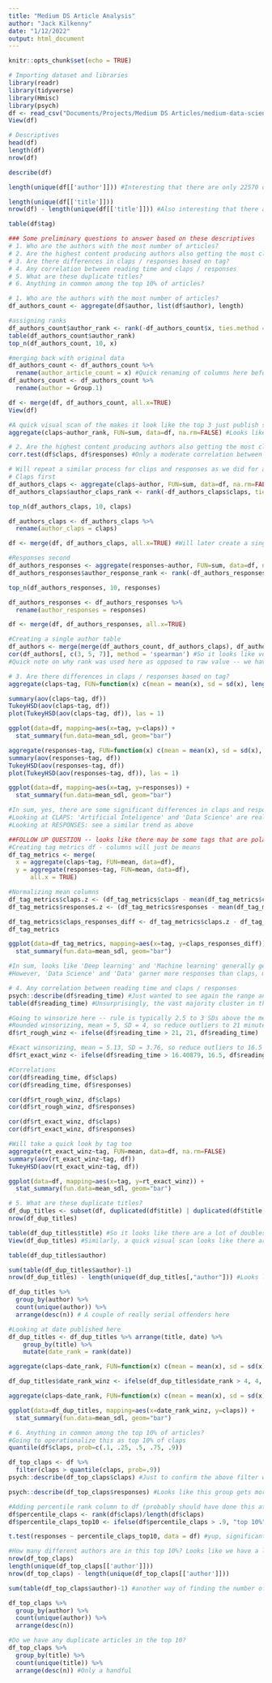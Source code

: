 ```yaml
---
title: "Medium DS Article Analysis"
author: "Jack Kilkenny"
date: "1/12/2022"
output: html_document
---
```


```r
knitr::opts_chunk$set(echo = TRUE)
```

```r
# Importing dataset and libraries
library(readr)
library(tidyverse)
library(Hmisc)
library(psych)
df <- read_csv("Documents/Projects/Medium DS Articles/medium-data-science-articles-2021.csv")
View(df)

```


```r
# Descriptives
head(df)
length(df)
nrow(df)

describe(df)

length(unique(df[['author']])) #Interesting that there are only 22570 different authors -- will want to investigate number of articles per author

length(unique(df[['title']])) 
nrow(df) - length(unique(df[['title']])) #Also interesting that there are 917 duplicate titles

table(df$tag)

```

```r
### Some preliminary questions to answer based on these descriptives
# 1. Who are the authors with the most number of articles?
# 2. Are the highest content producing authors also getting the most claps / responses?
# 3. Are there differences in claps / responses based on tag?
# 4. Any correlation between reading time and claps / responses
# 5. What are these duplicate titles?
# 6. Anything in common among the top 10% of articles?
```

```r
# 1. Who are the authors with the most number of articles?
df_authors_count <- aggregate(df$author, list(df$author), length)

#assigning ranks
df_authors_count$author_rank <- rank(-df_authors_count$x, ties.method = "max")
table(df_authors_count$author_rank)
top_n(df_authors_count, 10, x)

#merging back with original data
df_authors_count <- df_authors_count %>%
  rename(author_article_count = x) #Quick renaming of columns here before merge back
df_authors_count <- df_authors_count %>%
  rename(author = Group.1)

df <- merge(df, df_authors_count, all.x=TRUE)
View(df)

#A quick visual scan of the makes it look like the top 3 just publish sports data every day
aggregate(claps~author_rank, FUN=sum, data=df, na.rm=FALSE) #Looks like high volume but low impact
```

```r
# 2. Are the highest content producing authors also getting the most claps / responses?
corr.test(df$claps, df$responses) #Only a moderate correlation between the two so will treat separately

# Will repeat a similar process for clips and responses as we did for article volume
# Claps first
df_authors_claps <- aggregate(claps~author, FUN=sum, data=df, na.rm=FALSE)
df_authors_claps$author_claps_rank <- rank(-df_authors_claps$claps, ties.method = "max")

top_n(df_authors_claps, 10, claps)

df_authors_claps <- df_authors_claps %>%
  rename(author_claps = claps)

df <- merge(df, df_authors_claps, all.x=TRUE) #Will later create a single table of just authors but wanted to add it back to the original df for the sake of retention and in case it's necessary later

#Responses second
df_authors_responses <- aggregate(responses~author, FUN=sum, data=df, na.rm=FALSE)
df_authors_responses$author_response_rank <- rank(-df_authors_responses$responses, ties.method = "max")

top_n(df_authors_responses, 10, responses)

df_authors_responses <- df_authors_responses %>%
  rename(author_responses = responses)

df <- merge(df, df_authors_responses, all.x=TRUE)

#Creating a single author table
df_authors <- merge(merge(df_authors_count, df_authors_claps), df_authors_responses)
cor(df_authors[, c(3, 5, 7)], method = 'spearman') #So it looks like volume has very little correlation with claps or response ranks, though claps and responses remain that same moderate correlation we saw earlier overall
#Quick note on why rank was used here as opposed to raw value -- we have three extremely high volume authors who seemingly get no interactions whatsoever -- using the raw values would give these three a lot of influence since they are such wild outliers, whereas using rank minimizes their weight relative to the rest of the sample; also it allowed for the use something other than a straightforward Pearson correlation
```

```r
# 3. Are there differences in claps / responses based on tag?
aggregate(claps~tag, FUN=function(x) c(mean = mean(x), sd = sd(x), length(x)), data=df) # For some reason this does not print in the notebook, but it does appear properly when copy/pasted into the console? In any case, means look like they may be different but HIGH variance!

summary(aov(claps~tag, df))
TukeyHSD(aov(claps~tag, df))
plot(TukeyHSD(aov(claps~tag, df)), las = 1)

ggplot(data=df, mapping=aes(x=tag, y=claps)) + 
  stat_summary(fun.data=mean_sdl, geom="bar")

aggregate(responses~tag, FUN=function(x) c(mean = mean(x), sd = sd(x), length(x)), data=df)
summary(aov(responses~tag, df))
TukeyHSD(aov(responses~tag, df))
plot(TukeyHSD(aov(responses~tag, df)), las = 1)

ggplot(data=df, mapping=aes(x=tag, y=responses)) + 
  stat_summary(fun.data=mean_sdl, geom="bar")

#In sum, yes, there are some significant differences in claps and responses by tag
#Looking at CLAPS: 'Artificial Inteligence' and 'Data Science' are really strong performers, whereas 'Analytics' and 'Big Data' perform poorly
#Looking at RESPONSES: see a similar trend as above

##FOLLOW UP QUESTION -- looks like there may be some tags that are polarizing -- generating few claps but lots of response (and vice versa); compute difference between means on these two metrics?
#Creating tag metrics df - columns will just be means
df_tag_metrics <- merge(
  x = aggregate(claps~tag, FUN=mean, data=df), 
  y = aggregate(responses~tag, FUN=mean, data=df),
      all.x = TRUE)

#Normalizing mean columns
df_tag_metrics$claps.z <- (df_tag_metrics$claps - mean(df_tag_metrics$claps)) / sd(df_tag_metrics$claps)
df_tag_metrics$responses.z <- (df_tag_metrics$responses - mean(df_tag_metrics$responses)) / sd(df_tag_metrics$responses)

df_tag_metrics$claps_responses_diff <- df_tag_metrics$claps.z - df_tag_metrics$responses.z
df_tag_metrics

ggplot(data=df_tag_metrics, mapping=aes(x=tag, y=claps_responses_diff)) + 
  stat_summary(fun.data=mean_sdl, geom="bar")

#In sum, looks like 'Deep learning' and 'Machine learning' generally get more claps than responses
#However, 'Data Science' and 'Data' garner more responses than claps, meaning they're likely provacative topics among Medium readers (though the valence is unknown)
```

```r
# 4. Any correlation between reading time and claps / responses
psych::describe(df$reading_time) #Just wanted to see again the range and variance here
table(df$reading_time) #Unsurprisingly, the vast majority cluster in the 0 to 10 minute range

#Going to winsorize here -- rule is typically 2.5 to 3 SDs above the mean, but I'm going to do this two ways -- one will be exact and the other will be a rougher, rounded approach
#Rounded winsorizing, mean = 5, SD = 4, so reduce outliers to 21 minutes
df$rt_rough_winz <- ifelse(df$reading_time > 21, 21, df$reading_time)

#Exact winsorizing, mean = 5.13, SD = 3.76, so reduce outliers to 16.5 minutes
df$rt_exact_winz <- ifelse(df$reading_time > 16.40879, 16.5, df$reading_time)

#Correlations
cor(df$reading_time, df$claps)
cor(df$reading_time, df$responses)

cor(df$rt_rough_winz, df$claps)
cor(df$rt_rough_winz, df$responses)

cor(df$rt_exact_winz, df$claps)
cor(df$rt_exact_winz, df$responses)

#Will take a quick look by tag too
aggregate(rt_exact_winz~tag, FUN=mean, data=df, na.rm=FALSE)
summary(aov(rt_exact_winz~tag, df))
TukeyHSD(aov(rt_exact_winz~tag, df))

ggplot(data=df, mapping=aes(x=tag, y=rt_exact_winz)) + 
  stat_summary(fun.data=mean_sdl, geom="bar")

```


```r
# 5. What are these duplicate titles?
df_dup_titles <- subset(df, duplicated(df$title) | duplicated(df$title, fromLast = TRUE))
nrow(df_dup_titles)

table(df_dup_titles$title) #So it looks like there are a lot of doubles but also a lot of instances where there are 3+ instances of the same title
View(df_dup_titles) #Similarly, a quick visual scan looks like there are some instances where the same author has posted multiple of the same article, but also a lot of reposts with different authors too

table(df_dup_titles$author)

sum(table(df_dup_titles$author)-1)
nrow(df_dup_titles) - length(unique(df_dup_titles[,"author"])) #Looks like we have 818 different authors and 661 re-posters in this sample of duplicate articles

df_dup_titles %>%
  group_by(author) %>%
  count(unique(author)) %>%
  arrange(desc(n)) # A couple of really serial offenders here

#Looking at date published here
df_dup_titles <- df_dup_titles %>% arrange(title, date) %>%
    group_by(title) %>% 
    mutate(date_rank = rank(date))

aggregate(claps~date_rank, FUN=function(x) c(mean = mean(x), sd = sd(x), length(x)), data=df_dup_titles) #Looks like the number of times a title is recycled tends to drop off after the 4th time, so going to recode and run again

df_dup_titles$date_rank_winz <- ifelse(df_dup_titles$date_rank > 4, 4, df_dup_titles$date_rank)

aggregate(claps~date_rank, FUN=function(x) c(mean = mean(x), sd = sd(x), length(x)), data=df_dup_titles) #So while not perfectly diminishing returns, it looks like the average number of claps does drop by nearly half after an article has been re-published

ggplot(data=df_dup_titles, mapping=aes(x=date_rank_winz, y=claps)) + 
  stat_summary(fun.data=mean_sdl, geom="bar")

```


```r
# 6. Anything in common among the top 10% of articles?
#Going to operationalize this as top 10% of claps
quantile(df$claps, prob=c(.1, .25, .5, .75, .9))

df_top_claps <- df %>%
  filter(claps > quantile(claps, prob=.9))
psych::describe(df_top_claps$claps) #Just to confirm the above filter worked

psych::describe(df_top_claps$responses) #Looks like this group gets more responses too (not surprising)

#Adding percentile rank column to df (probably should have done this at the outset)
df$percentile_claps <- rank(df$claps)/length(df$claps)
df$percentile_claps_top10 <- ifelse(df$percentile_claps > .9, "top 10%", "bottom 90%")

t.test(responses ~ percentile_claps_top10, data = df) #yup, significant difference in responses

#How many different authors are in this top 10%? Looks like we have a lot of folks that have written multiple top tier articles
nrow(df_top_claps)
length(unique(df_top_claps[['author']])) 
nrow(df_top_claps) - length(unique(df_top_claps[['author']]))

sum(table(df_top_claps$author)-1) #another way of finding the number of duplicate authors in the data

df_top_claps %>%
  group_by(author) %>%
  count(unique(author)) %>%
  arrange(desc(n))

#Do we have any duplicate articles in the top 10? 
df_top_claps %>%
  group_by(title) %>%
  count(unique(title)) %>%
  arrange(desc(n)) #Only a handful

```

